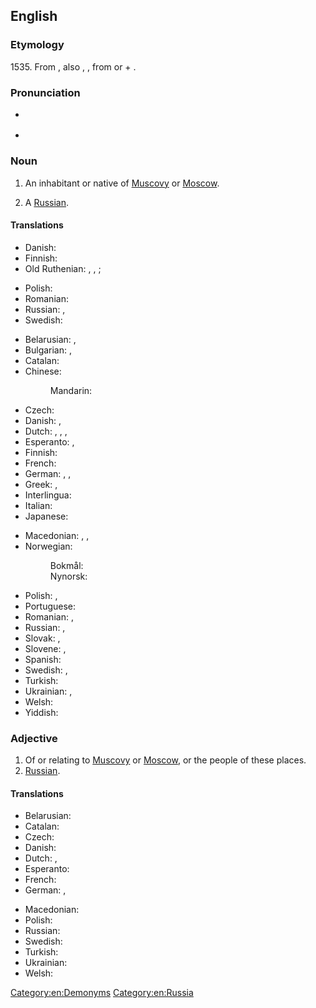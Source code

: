 {{also|muscovite}}
==English==

===Etymology===
1535. From {{uder|en|la|Moscovita||resident of Moscow or Muscovy, Russian}}, also {{m|la|Muscovita}}, {{m|la|Moschovita}}, from {{m|la|Moscovia}} or {{m|la|Muscovia||Muscovy}} + {{m|la|-ita}}.

===Pronunciation===
* {{a|UK}} {{IPA|en|/ˈmʌs.kəˌvaɪt/}}
* {{audio|en|en-us-Muscovite.ogg|Audio (US)}}

===Noun===
{{en-noun}}

# An inhabitant or native of [[Muscovy]] or [[Moscow]].
# {{lb|en|archaic|by extension}} A [[Russian]].

====Translations====
{{trans-top|resident of Muscovy}}
* Danish: {{t+|da|moskovit|c}}
* Finnish: {{t+|fi|moskoviitti}}
* Old Ruthenian: {{t|zle-ort|москвити́нъ|m}}, {{t|zle-ort|моска́ль|m}}, {{t|zle-ort|москви́чъ|m}}; {{t|zle-ort|моско́вка|f}}
{{trans-mid}}
* Polish: {{t|pl|Moskwicin|m}} {{qualifier|archaic, rare}}
* Romanian: {{t+|ro|muscal|m}}
* Russian: {{t|ru|[[жи́тель]] [[Московия|Моско́вии]]|m}}, {{t|ru|[[жи́тельница]] [[Московия|Моско́вии]]|f}}
* Swedish: {{t+|sv|moskovit|c}}
{{trans-bottom}}

{{trans-top|resident of Moscow}}
* Belarusian: {{t|be|маскві́ч|m|sc=Cyrl}}, {{t|be|маскві́чка|f|sc=Cyrl}}
* Bulgarian: {{t|bg|московча́нин|m}}, {{t|bg|московча́нка|f}}
* Catalan: {{t+|ca|moscovita|m|f}}
* Chinese:
*: Mandarin: {{t|cmn|莫斯科人|tr=Mòsīkērén|sc=Hani}}
* Czech: {{t+|cs|Moskvan|m}}
* Danish: {{t+|da|moskovit|c}}, {{t|da|moskvabo|c}}
* Dutch: {{t+|nl|Moskoviet|m}}, {{t+|nl|Moskouer|m}}, {{t+|nl|Moskovitische|f}}, {{t+|nl|Moskouse|f}}
* Esperanto: {{t|eo|moskvano}} {{qualifier|man or woman}}, {{t|eo|moskvanino}} {{qualifier|woman}}
* Finnish: {{t+|fi|moskovalainen}}
* French: {{t+|fr|Moscovite|m|f}}
* German: {{t+|de|Moskauer|m}}, {{t+|de|Moskowiter|m}}, {{t+|de|Moskauerin|f}}
* Greek: {{t+|el|Μοσχοβίτης|m}}, {{t|el|Μοσχοβίτισσα|f}}
* Interlingua: {{t|ia|moscovita|m|f}}
* Italian: {{t+|it|moscovita|m|f}}
* Japanese: {{t|ja|モスクワ人|tr=Mosukuwa-jin|sc=Jpan}}
{{trans-mid}}
* Macedonian: {{t+|mk|моско́вјанец|m}}, {{t+|mk|моско́вјанин|m}}, {{t+|mk|моско́вјанка|f}}
* Norwegian:
*: Bokmål: {{t+|nb|moskovitt|m}}
*: Nynorsk: {{t|nn|moskovitt|m}}
* Polish: {{t+|pl|moskwianin|m}}, {{t+|pl|moskwianka|f}}
* Portuguese: {{t+|pt|moscovita|m|f}}
* Romanian: {{t+|ro|moscovit|m}}, {{t+|ro|moscovită|f}}
* Russian: {{t+|ru|москви́ч|m}}, {{t+|ru|москви́чка|f}}
* Slovak: {{t|sk|Moskovčan|m}}, {{t|sk|Moskovčanka|f}}
* Slovene: {{t|sl|moskovčan|m}}, {{t|sl|moskovčanka|f}}
* Spanish: {{t+|es|moscovita|m|f}}
* Swedish: {{t+|sv|Moskvabo|c}}, {{t+|sv|moskovit|c}} {{qualifier|archaic, poetic}}
* Turkish: {{t|tr|Moskovalı}}
* Ukrainian: {{t|uk|москви́ч|m|sc=Cyrl}}, {{t|uk|москви́чка|f|sc=Cyrl}}
* Welsh: {{t|cy|Mosgofiad|m}}
* Yiddish: {{t|yi|מאָסקווער|m}}
{{trans-bottom}}

===Adjective===
{{en-adj|-}}

# Of or relating to [[Muscovy]] or [[Moscow]], or the people of these places.
# [[Russian]].

====Translations====
{{trans-top|Relating to Moscow}}
* Belarusian: {{t|be|маско́ўскі|m|sc=Cyrl}}
* Catalan: {{t+|ca|moscovita}}
* Czech: {{t+|cs|moskevský}}
* Danish: {{t|da|moskovitisk}}
* Dutch: {{t+|nl|Moskovitisch}}, {{t+|nl|Moskous}}
* Esperanto: {{t|eo|moskva}}
* French: {{t+|fr|moscovite}}
* German: {{t|de|moskowitisch}}, {{t+|de|Moskauer}}
{{trans-mid}}
* Macedonian: {{t+|mk|московски}}
* Polish: {{t+|pl|moskiewski}}
* Russian: {{t+|ru|моско́вский}}
* Swedish: {{t|sv|moskovitisk}} {{qualifier|very archaic}}
* Turkish: {{t|tr|Moskovalı}}
* Ukrainian: {{t|uk|моско́вський|m|sc=Cyrl}}
* Welsh: {{t|cy|Mosgofaidd}}
{{trans-bottom}}

[[Category:en:Demonyms]]
[[Category:en:Russia]]